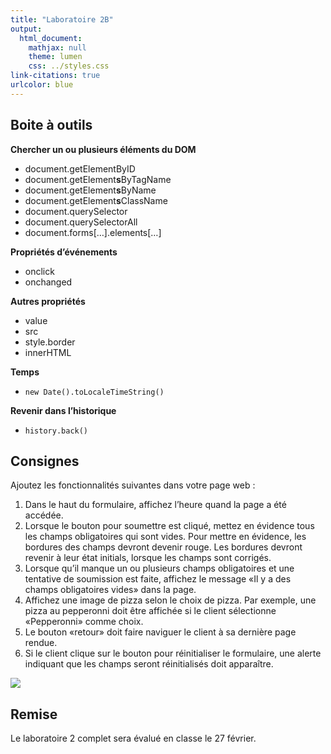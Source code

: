 ```yaml
---
title: "Laboratoire 2B"
output:
  html_document:
    mathjax: null
    theme: lumen
    css: ../styles.css
link-citations: true
urlcolor: blue
---
```


## Boite à outils

**Chercher un ou plusieurs éléments du DOM**

* document.getElementByID
* document.getElement**s**ByTagName
* document.getElement**s**ByName
* document.getElement**s**ClassName
* document.querySelector
* document.querySelectorAll
* document.forms[...].elements[...]
 
**Propriétés d'événements**

* onclick
* onchanged

**Autres propriétés**

* value
* src
* style.border
* innerHTML

**Temps**

* `new Date().toLocaleTimeString()`

**Revenir dans l'historique**

* `history.back()`

## Consignes
Ajoutez les fonctionnalités suivantes dans votre page web :

1. Dans le haut du formulaire, affichez l'heure quand la page a été accédée.
2. Lorsque le bouton pour soumettre est cliqué, mettez en évidence tous les champs obligatoires qui sont vides. Pour mettre en évidence, les bordures des champs devront devenir rouge. Les bordures devront revenir à leur état initials, lorsque les champs sont corrigés.
3. Lorsque qu'il manque un ou plusieurs champs obligatoires et une tentative de soumission est faite, affichez le message «Il y a des champs obligatoires vides» dans la page.
4. Affichez une image de pizza selon le choix de pizza. Par exemple, une pizza au pepperonni doit être affichée si le client sélectionne «Pepperonni» comme choix.
5. Le bouton «retour» doit faire naviguer le client à sa dernière page rendue.
6. Si le client clique sur le bouton pour réinitialiser le formulaire, une alerte indiquant que les champs seront réinitialisés doit apparaître.

![](lab2b_1.png)

## Remise
Le laboratoire 2 complet sera évalué en classe le 27 février. 
